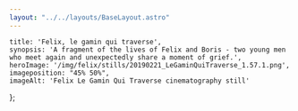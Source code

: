 ```yaml
---
layout: "../../layouts/BaseLayout.astro"
---
```

    title: 'Felix, le gamin qui traverse',
    synopsis: 'A fragment of the lives of Felix and Boris - two young men who meet again and unexpectedly share a moment of grief.',
    heroImage: '/img/felix/stills/20190221_LeGaminQuiTraverse_1.57.1.png',
    imageposition: "45% 50%",
    imageAlt: 'Felix Le Gamin Qui Traverse cinematography still'
};

<ProjectHero title={meta.title} synopsis={meta.synopsis} heroImage={meta.heroImage} alt={meta.imageAlt} imageposition={meta.imageposition} />

<ContentPicture image="/img/felix/stills/20190221_LeGaminQuiTraverse_1.91.2.png" alt="Felix Le Gamin Qui Traverse cinematography still" />

<section class="hero" >
    <div id="credits" class="hero-content grid grid-cols-2 gap-2 text-base-200">            
        <CreditsItem crewfunction="Director" crewname="Max Meyer" />
        <CreditsItem crewfunction="Cast" crewname="Felix Meyer" />
        <CreditsItem crewfunction="" crewname="Yoan Zimmer" />
        <CreditsItem crewfunction="Cinematographer" crewname="Victor Maes" />
        <CreditsItem crewfunction="1st Assistant Camera" crewname="Jan-Willem Rouwhorst" />
        <CreditsItem crewfunction="Assistant Director" crewname="Kate Voet" />
        <CreditsItem crewfunction="Sound" crewname="Gillis van der Wee" />
    </div>  
</section>

<ContentPicture image="/img/felix/stills/20190221_LeGaminQuiTraverse_1.15.1.png" alt={meta.imageAlt} />
<ContentPicture image="/img/felix/stills/20190221_LeGaminQuiTraverse_1.47.1.png" alt={meta.imageAlt} />
<ContentPicture image="/img/felix/stills/20190221_LeGaminQuiTraverse_1.46.3.png" alt={meta.imageAlt} />
<ContentPicture image="/img/felix/stills/20190221_LeGaminQuiTraverse_1.50.4.png" alt={meta.imageAlt} />
<ContentPicture image="/img/felix/stills/20190221_LeGaminQuiTraverse_1.52.1.png" alt={meta.imageAlt} />
<ContentPicture image="img/felix/stills/20190221_LeGaminQuiTraverse_1.57.1.png" alt={meta.imageAlt} />
<ContentPicture image="/img/felix/stills/20190221_LeGaminQuiTraverse_1.5.4.png" alt={meta.imageAlt} />
